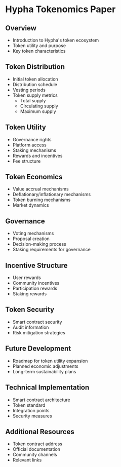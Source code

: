 # Hypha Tokenomics Paper

## Overview

- Introduction to Hypha's token ecosystem
- Token utility and purpose
- Key token characteristics

## Token Distribution

- Initial token allocation
- Distribution schedule
- Vesting periods
- Token supply metrics
  - Total supply
  - Circulating supply
  - Maximum supply

## Token Utility

- Governance rights
- Platform access
- Staking mechanisms
- Rewards and incentives
- Fee structure

## Token Economics

- Value accrual mechanisms
- Deflationary/inflationary mechanisms
- Token burning mechanisms
- Market dynamics

## Governance

- Voting mechanisms
- Proposal creation
- Decision-making process
- Staking requirements for governance

## Incentive Structure

- User rewards
- Community incentives
- Participation rewards
- Staking rewards

## Token Security

- Smart contract security
- Audit information
- Risk mitigation strategies

## Future Development

- Roadmap for token utility expansion
- Planned economic adjustments
- Long-term sustainability plans

## Technical Implementation

- Smart contract architecture
- Token standard
- Integration points
- Security measures

## Additional Resources

- Token contract address
- Official documentation
- Community channels
- Relevant links
